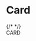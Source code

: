 

# Card

<Grid>
  <Exhibit bleed={8} caption="Interactive Image Card">
    <Card elevation={2} interactive>
      {/* <Picture
        src="../../../../assets/jay-mantri-TFyi0QOx08c-unsplash.jpg"
        style={{ display: "block", width: "100%", height: "120px", borderRadius: "3px 3px 0 0", objectFit: "cover" }}
      /> */}
      <div style={{ padding: 20 }}>CARD</div>
    </Card>
  </Exhibit>
  <Exhibit bleed={8} caption="Card showing a Sample (Swatch)">
    <Sample variant="sample" />
  </Exhibit>
  <Exhibit bleed={8} caption="Interactive Card">
    <Sample variant="interactive" />
  </Exhibit>
</Grid>
